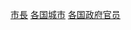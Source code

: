 {{Categories by country|nocat}}
{{Commonscat|Mayors by country}}

[[Category:市長|]]
[[Category:各国城市|]]
[[Category:各国政府官员|]]